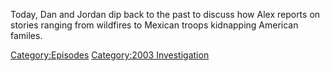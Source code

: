 {{DEFAULTSORT:
    #_EPISODE_0756:December 5, 2003
}}{{Episode
    | title           = December 5, 2003
    | caption         = [https://knowledgefight.libsyn.com/756-december-5-2003 Listen to this episode on Libsyn]
    | episodeNumber   = 756
    | length          = 01:30:02
    | airDate         = December 12, 2022
    | coverageDate    = December 5, 2003
    | episodeType     = [[:Category:2003 Investigation|2003 Investigation]]
    | previousEpisode = [[755: Ye Takes a Sip of (Mc)Guinness]]
}}

{{Stub}}

Today, Dan and Jordan dip back to the past to discuss how Alex reports on stories ranging from wildfires to Mexican troops kidnapping American familes.

[[Category:Episodes]]
[[Category:2003 Investigation]]
